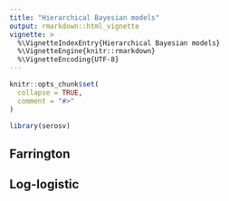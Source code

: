 ```yaml
---
title: "Hierarchical Bayesian models"
output: rmarkdown::html_vignette
vignette: >
  %\VignetteIndexEntry{Hierarchical Bayesian models}
  %\VignetteEngine{knitr::rmarkdown}
  %\VignetteEncoding{UTF-8}
---
```


```r
knitr::opts_chunk$set(
  collapse = TRUE,
  comment = "#>"
)
```

```r
library(serosv)
```

## Farrington 

## Log-logistic
